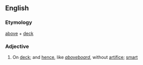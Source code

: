 ==English==

===Etymology===
[[above]] + [[deck]]

===Adjective===
{{en-adj}}

# On [[deck]]; and [[hence]], like ''[[aboveboard]]'', without [[artifice]]; [[smart]]